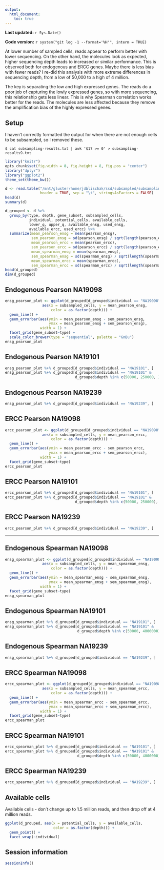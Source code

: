 ```yaml
---
output:
  html_document:
    toc: true
---
```


**Last updated:** `r Sys.Date()`

**Code version:** `r system("git log -1 --format='%H'", intern = TRUE)`

At lower number of sampled cells, reads appear to perform better with lower sequencing.
On the other hand, the molecules look as expected, higher sequencing depth leads to increased or similar performance.
This is observed both for endogenous and ERCC genes.
Maybe there is less bias with fewer reads?
I re-did this analysis with more extreme differences in sequencing depth, from a low of 50,000 to a high of 4 million.

The key is separating the low and high expressed genes.
The reads do a poor job of capturing the lowly expressed genes, so with more sequencing, this relationship gets less linear.
This is why Spearman correlation works better for the reads.
The molecules are less affected because they remove the amplification bias of the highly expressed genes.

## Setup

I haven't correctly formatted the output for when there are not enough cells to be subsampled, so I removed these.

```
$ cat subsampling-results.txt | awk '$17 >= 0' > subsampling-results9.txt
```

```r
library("knitr")
opts_chunk$set(fig.width = 8, fig.height = 8, fig.pos = "center")
library("dplyr")
library("ggplot2")
theme_set(theme_bw())
```

```r
d <- read.table("/mnt/gluster/home/jdblischak/ssd/subsampled/subsampling-results9.txt",
                header = TRUE, sep = "\t", stringsAsFactors = FALSE)
head(d)
summary(d)
```

```r
d_grouped <- d %>%
  group_by(type, depth, gene_subset, subsampled_cells,
           individual, potential_cells, available_cells,
           lower_q, upper_q, available_ensg, used_ensg,
           available_ercc, used_ercc) %>%
  summarize(mean_pearson_ensg = mean(pearson_ensg),
            sem_pearson_ensg = sd(pearson_ensg) / sqrt(length(pearson_ensg)),
            mean_pearson_ercc = mean(pearson_ercc),
            sem_pearson_ercc = sd(pearson_ercc) / sqrt(length(pearson_ercc)),
            mean_spearman_ensg = mean(spearman_ensg),
            sem_spearman_ensg = sd(spearman_ensg) / sqrt(length(spearman_ensg)),
            mean_spearman_ercc = mean(spearman_ercc),
            sem_spearman_ercc = sd(spearman_ercc) / sqrt(length(spearman_ercc)))
head(d_grouped)
dim(d_grouped)
```

## Endogenous Pearson NA19098

```r
ensg_pearson_plot <- ggplot(d_grouped[d_grouped$individual == "NA19098", ],
                 aes(x = subsampled_cells, y = mean_pearson_ensg,
                     color = as.factor(depth))) +
  geom_line() +
  geom_errorbar(aes(ymin = mean_pearson_ensg - sem_pearson_ensg,
                    ymax = mean_pearson_ensg + sem_pearson_ensg),
                width = 1) +
  facet_grid(gene_subset~type) +
  scale_color_brewer(type = "sequential", palette = "GnBu")
ensg_pearson_plot
```

## Endogenous Pearson NA19101

```r
ensg_pearson_plot %+% d_grouped[d_grouped$individual == "NA19101", ]
ensg_pearson_plot %+% d_grouped[d_grouped$individual == "NA19101" &
                                d_grouped$depth %in% c(50000, 250000, 1500000), ]
```

## Endogenous Pearson NA19239

```r
ensg_pearson_plot %+% d_grouped[d_grouped$individual == "NA19239", ]
```

## ERCC Pearson NA19098

```r
ercc_pearson_plot <- ggplot(d_grouped[d_grouped$individual == "NA19098", ],
                 aes(x = subsampled_cells, y = mean_pearson_ercc,
                     color = as.factor(depth))) +
  geom_line() +
  geom_errorbar(aes(ymin = mean_pearson_ercc - sem_pearson_ercc,
                    ymax = mean_pearson_ercc + sem_pearson_ercc),
                width = 1) +
  facet_grid(gene_subset~type)
ercc_pearson_plot
```

## ERCC Pearson NA19101

```r
ercc_pearson_plot %+% d_grouped[d_grouped$individual == "NA19101", ]
ercc_pearson_plot %+% d_grouped[d_grouped$individual == "NA19101" &
                                d_grouped$depth %in% c(50000, 250000), ]
```

## ERCC Pearson NA19239

```r
ercc_pearson_plot %+% d_grouped[d_grouped$individual == "NA19239", ]
```

---

## Endogenous Spearman NA19098

```r
ensg_spearman_plot <- ggplot(d_grouped[d_grouped$individual == "NA19098", ],
                 aes(x = subsampled_cells, y = mean_spearman_ensg,
                     color = as.factor(depth))) +
  geom_line() +
  geom_errorbar(aes(ymin = mean_spearman_ensg - sem_spearman_ensg,
                    ymax = mean_spearman_ensg + sem_spearman_ensg),
                width = 1) +
  facet_grid(gene_subset~type)
ensg_spearman_plot
```

## Endogenous Spearman NA19101

```r
ensg_spearman_plot %+% d_grouped[d_grouped$individual == "NA19101", ]
ensg_spearman_plot %+% d_grouped[d_grouped$individual == "NA19101" &
                                 d_grouped$depth %in% c(50000, 4000000), ]
```

## Endogenous Spearman NA19239

```r
ensg_spearman_plot %+% d_grouped[d_grouped$individual == "NA19239", ]
```

## ERCC Spearman NA19098

```r
ercc_spearman_plot <- ggplot(d_grouped[d_grouped$individual == "NA19098", ],
                 aes(x = subsampled_cells, y = mean_spearman_ercc,
                     color = as.factor(depth))) +
  geom_line() +
  geom_errorbar(aes(ymin = mean_spearman_ercc - sem_spearman_ercc,
                    ymax = mean_spearman_ercc + sem_spearman_ercc),
                width = 1) +
  facet_grid(gene_subset~type)
ercc_spearman_plot
```

## ERCC Spearman NA19101

```r
ercc_spearman_plot %+% d_grouped[d_grouped$individual == "NA19101", ]
ercc_spearman_plot %+% d_grouped[d_grouped$individual == "NA19101" &
                                 d_grouped$depth %in% c(50000, 4000000), ]
```

## ERCC Spearman NA19239

```r
ercc_spearman_plot %+% d_grouped[d_grouped$individual == "NA19239", ]
```

## Available cells

Available cells - don't change up to 1.5 million reads, and then drop off at 4 million reads.

```r
ggplot(d_grouped, aes(x = potential_cells, y = available_cells,
                      color = as.factor(depth))) +
  geom_point() +
  facet_wrap(~individual)
```

## Session information

```r
sessionInfo()
```

